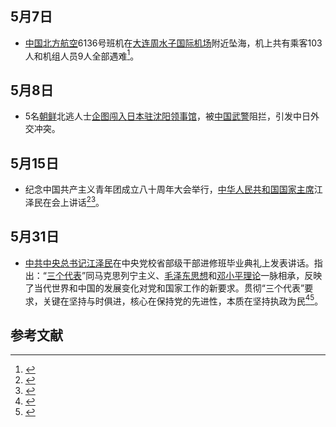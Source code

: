<noinclude>
{{MonthInNewsChina|2002|5}}

== 5月7日 ==
* [[中国北方航空|中国北方航空]]6136号班机在[[大连|大连]][[周水子国际机场|周水子国际机场]]附近坠海，机上共有乘客103人和机组人员9人全部遇难<ref>{{Cite book|title=惊天恸地 世界大空难秘闻|last=杨早著|first=|publisher=哈尔滨：北方文艺出版社|year=2017|isbn=978-7-5317-3771-1|location=|pages=211}}</ref>。

== 5月8日 ==
* 5名[[朝鲜|朝鲜]]北逃人士[[日本駐瀋陽總領事館闖館事件|企图闯入日本驻沈阳领事馆]]，被[[中国武警|中国武警]]阻拦，引发中日外交冲突。

==5月15日==
*纪念中国共产主义青年团成立八十周年大会举行，[[中华人民共和国国家主席|中华人民共和国国家主席]]江泽民在会上讲话<ref>{{Cite web|title=纪念共青团成立八十周年大会隆重举行_新闻频道_中山网|url=http://www.zsnews.cn/news/index/view/cateid/35/id/340507.html|access-date=2021-07-03|work=www.zsnews.cn|archive-date=2021-07-09|archive-url=https://web.archive.org/web/20210709182937/http://www.zsnews.cn/news/index/view/cateid/35/id/340507.html}}</ref><ref>{{Cite web|title=纪念中国共产主义青年团成立八十周年大会隆重举行_光明日报_光明网|url=https://www.gmw.cn/01gmrb/2002-05/16/01-9187AC79E8F425D748256BBA0081D549.htm|access-date=2021-07-03|work=www.gmw.cn|archive-date=2021-07-13|archive-url=https://web.archive.org/web/20210713060920/https://www.gmw.cn/01gmrb/2002-05/16/01-9187AC79E8F425D748256BBA0081D549.htm}}</ref>。

==5月31日==
*[[中共中央总书记|中共中央总书记]][[江泽民|江泽民]]在中央党校省部级干部进修班毕业典礼上发表讲话。指出：“[[三个代表|三个代表]]”同马克思列宁主义、[[毛泽东思想|毛泽东思想]]和[[邓小平理论|邓小平理论]]一脉相承，反映了当代世界和中国的发展变化对党和国家工作的新要求。贯彻“三个代表”要求，关键在坚持与时俱进，核心在保持党的先进性，本质在坚持执政为民<ref>{{Cite web|title=江泽民在中央党校省部级干部进修班毕业典礼上强调高举邓小平理论伟大旗帜 全面贯彻“三个代表”要求与时俱进努力开创建设有中国特色社会主义事业新局面_中国经济网——国家经济门户|url=http://www.ce.cn/xwzx/gnsz/szyw/200705/23/t20070523_11466497.shtml|access-date=2021-07-03|work=www.ce.cn|archive-date=2021-07-09|archive-url=https://web.archive.org/web/20210709183358/http://www.ce.cn/xwzx/gnsz/szyw/200705/23/t20070523_11466497.shtml}}</ref><ref name="曹普著2019">{{cite book|author=曹普著|title=中国改革开放四十年简史|url=https://books.google.com/books?id=aQ0pEAAAQBAJ&pg=PT291|date=2019-01-01|publisher=|isbn=978-7-119-11622-8|page=291|access-date=2021-07-03|archive-date=2021-07-09|archive-url=https://web.archive.org/web/20210709190234/https://books.google.com/books?id=aQ0pEAAAQBAJ&pg=PT291}}</ref>。
== 参考文献 ==
{{Reflist|2}}

{{Portal:中國大陸新聞動態/Footer}}
</noinclude>